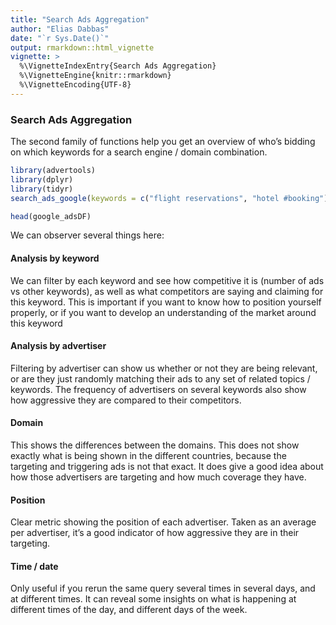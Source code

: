 ```yaml
---
title: "Search Ads Aggregation"
author: "Elias Dabbas"
date: "`r Sys.Date()`"
output: rmarkdown::html_vignette
vignette: >
  %\VignetteIndexEntry{Search Ads Aggregation}
  %\VignetteEngine{knitr::rmarkdown}
  %\VignetteEncoding{UTF-8}
---
```


### Search Ads Aggregation

The second family of functions help you get an overview of who's bidding on which keywords for a search engine / domain combination. 

```r
library(advertools)
library(dplyr)
library(tidyr)
search_ads_google(keywords = c("flight reservations", "hotel #booking"), domains = c("com", "co.uk"))

head(google_adsDF)

```
We can observer several things here: 

#### Analysis by keyword
We can filter by each keyword and see how competitive it is (number of ads vs other keywords), as well as what competitors are saying and claiming for this keyword. This is important if you want to know how to position yourself properly, or if you want to develop an understanding of the market around this keyword

#### Analysis by advertiser
Filtering by advertiser can show us whether or not they are being relevant, or are they just randomly matching their ads to any set of related topics / keywords. The frequency of advertisers on several keywords also show how aggressive they are compared to their competitors.

#### Domain 
This shows the differences between the domains. This does not show exactly what is being shown in the different countries, because the targeting and triggering ads is not that exact. It does give a good idea about how those advertisers are targeting and how much coverage they have. 

#### Position
Clear metric showing the position of each advertiser. Taken as an average per advertiser, it's a good indicator of how aggressive they are in their targeting. 

#### Time / date
Only useful if you rerun the same query several times in several days, and at different times. It can reveal some insights on what is happening at different times of the day, and different days of the week. 

